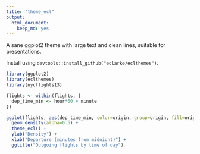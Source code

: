 ```yaml
---
title: "theme_ecl"
output: 
  html_document: 
    keep_md: yes
---
```


A sane ggplot2 theme with large text and clean lines, suitable for presentations.

Install using `devtools::install_github("eclarke/eclthemes")`.

```r
library(ggplot2)
library(eclthemes)
library(nycflights13)

flights <- within(flights, {
  dep_time_min <- hour*60 + minute
})

ggplot(flights, aes(dep_time_min, color=origin, group=origin, fill=origin)) +
  geom_density(alpha=0.5) +
  theme_ecl() +
  ylab("Density") +
  xlab("Departure (minutes from midnight)") +
  ggtitle("Outgoing flights by time of day")

```

